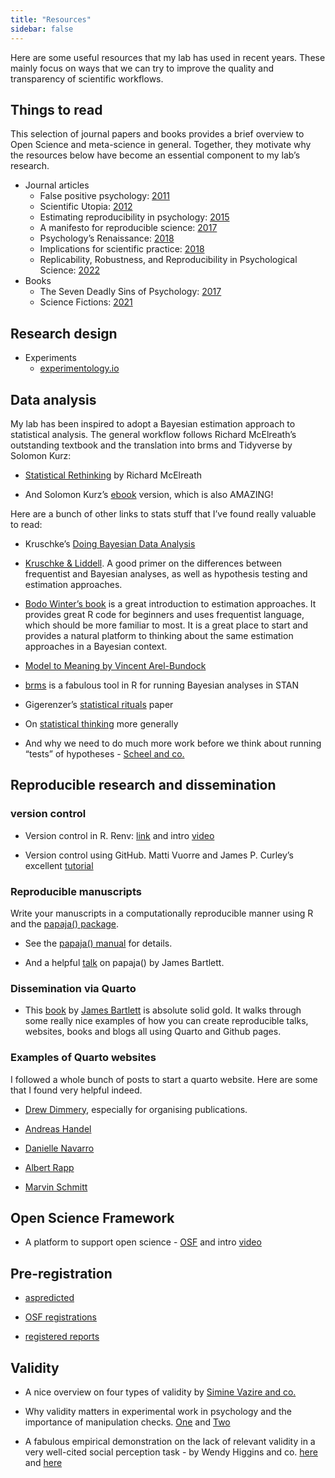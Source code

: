 ```yaml
---
title: "Resources"
sidebar: false
---
```


Here are some useful resources that my lab has used in recent years. 
These mainly focus on ways that we can try to improve the quality and transparency of scientific workflows.

## Things to read

This selection of journal papers and books provides a brief overview to Open Science and meta-science in general. Together, they motivate why the resources below have become an essential component to my lab's research.

-   Journal articles
    -   False positive psychology: [2011](https://doi.org/10.1177/0956797611417632)
    -   Scientific Utopia: [2012](http://pps.sagepub.com/cgi/content/abstract/7/6/615)
    -   Estimating reproducibility in psychology: [2015](http://www.sciencemag.org/content/349/6251/aac4716.abstract)
    -   A manifesto for reproducible science: [2017](http://dx.doi.org/10.1038/s41562-016-0021)
    -   Psychology's Renaissance: [2018](https://doi.org/10.1146/annurev-psych-122216-011836)
    -   Implications for scientific practice: [2018](http://journals.sagepub.com/doi/abs/10.1177/1745691617751884)
    -   Replicability, Robustness, and Reproducibility in Psychological Science: [2022](https://www.annualreviews.org/doi/abs/10.1146/annurev-psych-020821-114157)
-   Books
    -   The Seven Deadly Sins of Psychology: [2017](https://www.jstor.org/stable/j.ctvc779w5)
    -   Science Fictions: [2021](https://www.sciencefictions.org/)

## Research design

- Experiments
    - [experimentology.io](https://experimentology.io/)

## Data analysis

My lab has been inspired to adopt a Bayesian estimation approach to statistical analysis. The general workflow follows Richard McElreath's outstanding textbook and the translation into brms and Tidyverse by Solomon Kurz:

-   [Statistical Rethinking](https://xcelab.net/rm/statistical-rethinking/) by Richard McElreath

-   And Solomon Kurz's [ebook](https://bookdown.org/content/3686/) version, which is also AMAZING!

Here are a bunch of other links to stats stuff that I've found really valuable to read:

-   Kruschke's [Doing Bayesian Data Analysis](https://sites.google.com/site/doingbayesiandataanalysis/)

-   [Kruschke & Liddell](https://link.springer.com/article/10.3758/s13423-016-1221-4). A good primer on the differences between frequentist and Bayesian analyses, as well as hypothesis testing and estimation approaches.

-   [Bodo Winter's book](https://bodowinter.com/books.html) is a great introduction to estimation approaches. It provides great R code for beginners and uses frequentist language, which should be more familiar to most. It is a great place to start and provides a natural platform to thinking about the same estimation approaches in a Bayesian context.

-   [Model to Meaning by Vincent Arel-Bundock](https://marginaleffects.com/)

-   [brms](https://paul-buerkner.github.io/brms/) is a fabulous tool in R for running Bayesian analyses in STAN

-   Gigerenzer's [statistical rituals](https://journals.sagepub.com/doi/10.1177/2515245918771329) paper

-   On [statistical thinking](https://www.tandfonline.com/doi/full/10.1080/00031305.2018.1518264) more generally

-   And why we need to do much more work before we think about running "tests" of hypotheses - [Scheel and co.](https://journals.sagepub.com/doi/10.1177/1745691620966795)

## Reproducible research and dissemination

### version control ###

-   Version control in R. Renv: [link](https://rstudio.github.io/renv/articles/renv.html) and intro [video](https://www.youtube.com/watch?v=yjlEbIDevOs)

-   Version control using GitHub. Matti Vuorre and James P. Curley's excellent [tutorial](https://journals.sagepub.com/doi/full/10.1177/2515245918754826)

### Reproducible manuscripts ###

Write your manuscripts in a computationally reproducible manner using R and the [papaja() package](https://github.com/crsh/papaja).

-   See the [papaja() manual](https://frederikaust.com/papaja_man/) for details.

-   And a helpful [talk](https://bartlettje.github.io/papaja_demo/papaja_slides.html#/title-slide) on papaja() by James Bartlett.

### Dissemination via Quarto ###

-   This [book](https://bartlettje.github.io/dissemination_quarto/) by [James Bartlett](https://bartlettje.github.io/aboutme/) is absolute solid gold. 
It walks through some really nice examples of how you can create reproducible talks, websites, books and blogs all using Quarto and Github pages.

### Examples of Quarto websites ###

I followed a whole bunch of posts to start a quarto website. Here are some that I found very helpful indeed.

-   [Drew Dimmery](https://ddimmery.com/posts/quarto-website/), especially for organising publications.

-   [Andreas Handel](https://www.andreashandel.com/posts/2022-10-01-hugo-to-quarto-migration/)

-   [Danielle Navarro](https://blog.djnavarro.net/posts/2022-04-20_porting-to-quarto/)

-   [Albert Rapp](https://albert-rapp.de/posts/13_quarto_blog_writing_guide/13_quarto_blog_writing_guide.html)

-   [Marvin Schmitt](https://www.marvinschmitt.com/blog/website-tutorial-quarto/)

## Open Science Framework

-   A platform to support open science - [OSF](https://osf.io/) and intro [video](https://www.youtube.com/watch?v=X07mBq2tnMg&t=11s)

## Pre-registration

-   [aspredicted](https://aspredicted.org/)

-   [OSF registrations](https://help.osf.io/article/330-welcome-to-registrations)

-   [registered reports](https://www.cos.io/initiatives/registered-reports)

## Validity

-   A nice overview on four types of validity by [Simine Vazire and co.](https://journals.sagepub.com/doi/abs/10.1177/09637214211067779?journalCode=cdpa)

-   Why validity matters in experimental work in psychology and the importance of manipulation checks. [One](https://doi.org/10.1177/1745691620950684) and [Two](https://doi.org/10.1177/1745691620970602)

-   A fabulous empirical demonstration on the lack of relevant validity in a very well-cited social perception task - by Wendy Higgins and co. [here](https://doi.org/10.1177/10731911221124342) and [here](https://www.sciencedirect.com/science/article/pii/S014976342300057X)
